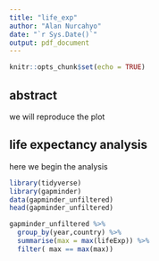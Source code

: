 ```yaml
---
title: "life_exp"
author: "Alan Nurcahyo"
date: "`r Sys.Date()`"
output: pdf_document
---
```


```r
knitr::opts_chunk$set(echo = TRUE)
```

## abstract
we will reproduce the plot


## life expectancy analysis

here we begin the analysis

```r
library(tidyverse)
library(gapminder)
data(gapminder_unfiltered)
head(gapminder_unfiltered)

gapminder_unfiltered %>%
  group_by(year,country) %>%
  summarise(max = max(lifeExp)) %>%
  filter( max == max(max))
```

